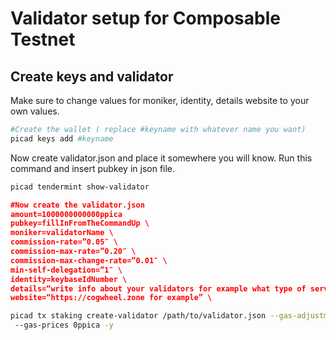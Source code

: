 
# Validator setup for Composable Testnet

## Create keys and validator


<Callout type="info" emoji="🙋‍♀️">
  Make sure to change values for moniker, identity, details website to your own values.
</Callout>

```bash
#Create the wallet ( replace #keyname with whatever name you want)
picad keys add #keyname
```

Now create validator.json and place it somewhere you will know. Run this command and insert pubkey
in json file.

```bash
picad tendermint show-validator
```

```json
#Now create the validator.json  
amount=1000000000000ppica
pubkey=fillInFromTheCommandUp \
moniker=validatorName \
commission-rate=”0.05″ \
commission-max-rate=”0.20″ \
commission-max-change-rate=”0.01″ \
min-self-delegation=”1″ \
identity=keybaseIdNumber \
details=“write info about your validators for example what type of service you ofer etc.” \
website=“https://cogwheel.zone for example” \
```

```bash
picad tx staking create-validator /path/to/validator.json --gas-adjustment 1.5 --gas auto
 --gas-prices 0ppica -y
```
